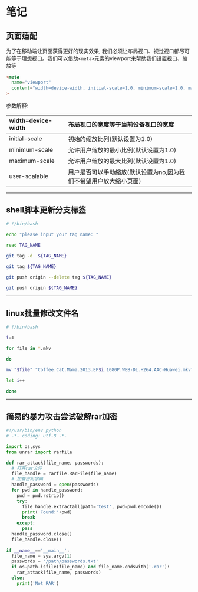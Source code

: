 # 笔记

## 页面适配

为了在移动端让页面获得更好的现实效果, 我们必须让布局视口、视觉视口都尽可能等于理想视口。我们可以借助`<meta>`元素的viewport来帮助我们设置视口、缩放等

```html showLineNumbers copy
<meta
  name="viewport"
  content="width=device-width, initial-scale=1.0, minimum-scale=1.0, maximum-scale=1.0, user-scalable=no"
>
```

参数解释:


|width=device-width|布局视口的宽度等于当前设备视口的宽度|
|:---|:---|
|initial-scale|初始的缩放比列(默认设置为1.0)|
|minimum-scale|允许用户缩放的最小比例(默认设置为1.0)|
|maximum-scale|允许用户缩放的最大比列(默认设置为1.0)|
|user-scalable|用户是否可以手动缩放(默认设置为no,因为我们不希望用户放大缩小页面)|

---

## shell脚本更新分支标签

```bash showLineNumbers copy
# !/bin/bash

echo "please input your tag name: "

read TAG_NAME

git tag -d  ${TAG_NAME}

git tag ${TAG_NAME}

git push origin --delete tag ${TAG_NAME}

git push origin ${TAG_NAME}
```

---

## linux批量修改文件名

```bash showLineNumbers copy
# !/bin/bash

i=1

for file in *.mkv

do

mv "$file" "Coffee.Cat.Mama.2013.EP$i.1080P.WEB-DL.H264.AAC-Huawei.mkv"

let i++

done
```

---

## 简易的暴力攻击尝试破解rar加密

```python showLineNumbers copy
#!/usr/bin/env python
# -*- coding: utf-8 -*-

import os,sys
from unrar import rarfile

def rar_attack(file_name, passwords):
  # 打开rar文件
  file_handle = rarfile.RarFile(file_name)
  # 加载密码字典
  handle_password = open(passwords)
  for pwd in handle_password:
    pwd = pwd.rstrip()
    try:
      file_handle.extractall(path='test', pwd=pwd.encode())
      print('Found:'+pwd)
      break
    except:
      pass
  handle_password.close()
  file_handle.close()
    
if __name__=='__main__':
  file_name = sys.argv[1]
  passwords = '/path/passwords.txt'
  if os.path.isfile(file_name) and file_name.endswith('.rar'):
    rar_attack(file_name, passwords)
  else:
    print('Not RAR')
```
